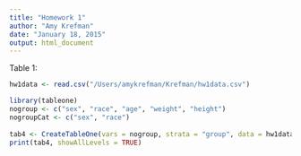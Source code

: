 ```yaml
---
title: "Homework 1"
author: "Amy Krefman"
date: "January 18, 2015"
output: html_document
---
```


Table 1:

```r
hw1data <- read.csv("/Users/amykrefman/Krefman/hw1data.csv")

library(tableone)
nogroup <- c("sex", "race", "age", "weight", "height")
nogroupCat <- c("sex", "race")
 
tab4 <- CreateTableOne(vars = nogroup, strata = "group", data = hw1data, factorVars = nogroupCat)
print(tab4, showAllLevels = TRUE)
```


